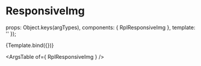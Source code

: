 
<Meta title="Atoms/ResponsiveImg" />

# ResponsiveImg

  props: Object.keys(argTypes),
  components: { RplResponsiveImg },
  template: '<rpl-responsive-img :src="src" :alt="alt" :focalPoint="focalPoint" :srcSet="srcSet" :sizes="sizes" :height="height" :width="width" :fit="fit" />'
});

<Canvas>
  <Story
    name="Default"
    args={{
      src: 'https://images.unsplash.com/photo-1591302418462-eb55463b49d6',
      focalPoint: { x:0, y:0},
      srcSet: [
        { size: 'xs', height: 300, width: 575 },
        { size: 's', height: 600, width: 768 },
        { size: 'm', height: 600, width: 992 },
        { size: 'xxl', height: 600, width: 1600 }
      ],
      sizes: '100vw',
      alt: '',
      height: 300,
      width: 575,
      fit: 'cover'
    }}
  >
    {Template.bind({})}
  </Story>
</Canvas>

<ArgsTable of={ RplResponsiveImg } />

